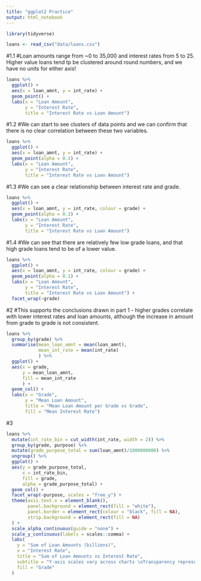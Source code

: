 ```yaml
---
title: "ggplot2 Practice"
output: html_notebook
---
```


```r
library(tidyverse)
```

```r
loans <- read_csv("data/loans.csv")
```

#1.1
#Loan amounts range from ~0 to 35,000 and interest rates from 5 to 25.  Higher value loans tend tp be clustered around round numbers, and we have no units for either axis!
```r
loans %>% 
  ggplot() +
  aes(x = loan_amnt, y = int_rate) +
  geom_point() +
  labs(x = "Loan Amount",
       y = "Interest Rate",
       title = "Interest Rate vs Loan Amount")
```

#1.2
#We can start to see clusters of data points and we can confirm that there is no clear correlation between these two variables.
```r
loans %>% 
  ggplot() +
  aes(x = loan_amnt, y = int_rate) +
  geom_point(alpha = 0.1) +
  labs(x = "Loan Amount",
       y = "Interest Rate",
       title = "Interest Rate vs Loan Amount")
```

#1.3
#We can see a clear relationship between interest rate and grade.
```r
loans %>% 
  ggplot() +
  aes(x = loan_amnt, y = int_rate, colour = grade) +
  geom_point(alpha = 0.1) +
  labs(x = "Loan Amount",
       y = "Interest Rate",
       title = "Interest Rate vs Loan Amount")
```

#1.4
#We can see that there are relatively few low grade loans, and that high grade loans tend to be of a lower value.
```r
loans %>% 
  ggplot() +
  aes(x = loan_amnt, y = int_rate, colour = grade) +
  geom_point(alpha = 0.1) +
  labs(x = "Loan Amount",
       y = "Interest Rate",
       title = "Interest Rate vs Loan Amount") +
  facet_wrap(~grade)
```

#2
#This supports the conclusions drawn in part 1 - higher grades correlate with lower interest rates and loan amounts, although the increase in amount from grade to grade is not consistent.
```r
loans %>% 
  group_by(grade) %>% 
  summarise(mean_loan_amnt = mean(loan_amnt),
            mean_int_rate = mean(int_rate)
            ) %>% 
  ggplot() +
  aes(x = grade,
      y = mean_loan_amnt,
      fill = mean_int_rate
      ) +
  geom_col() +
  labs(x = "Grade",
       y = "Mean Loan Amount",
       title = "Mean Loan Amount per Grade vs Grade",
       fill = "Mean Interest Rate")  

```

#3

```r
loans %>%
  mutate(int_rate_bin = cut_width(int_rate, width = 2)) %>%
  group_by(grade, purpose) %>% 
  mutate(grade_purpose_total = sum(loan_amnt)/1000000000) %>% 
  ungroup() %>% 
  ggplot() +
  aes(y = grade_purpose_total,
      x = int_rate_bin,
      fill = grade,
      alpha = grade_purpose_total) +
  geom_col() +
  facet_wrap(~purpose, scales = "free_y") +
  theme(axis.text.x = element_blank(),
        panel.background = element_rect(fill = "white"),
        panel.border = element_rect(colour = "black", fill = NA),
        strip.background = element_rect(fill = NA)
  ) +
  scale_alpha_continuous(guide = "none") +
  scale_y_continuous(labels = scales::comma) +
  labs(
    y = "Sum of Loan Amounts (billions)",
    x = "Interest Rate",
    title = "Sum of Loan Amounts vs Interest Rate",
    subtitle = "Y-axis scales vary across charts \nTransparency represents sum of loan amount\n",
    fill = "Grade"
  )
```

